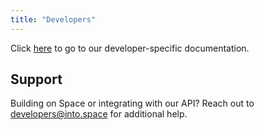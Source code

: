 ```yaml
---
title: "Developers"
---
```


Click [here](/build/possibilities) to go to our developer-specific documentation.

## Support

Building on Space or integrating with our API? Reach out to [developers@into.space](mailto:developers@into.space) for additional help.